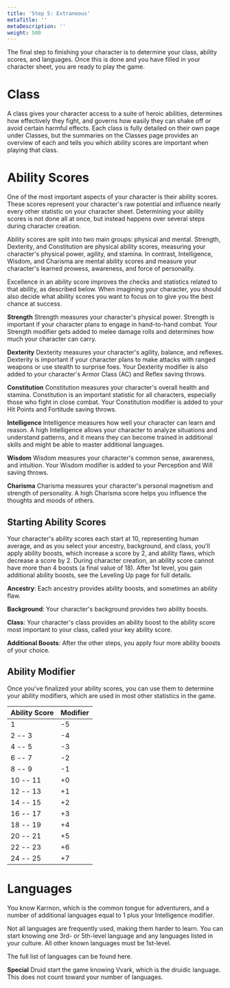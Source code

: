 ```yaml
---
title: 'Step 5: Extraneous'
metaTitle: ''
metaDescription: ''
weight: 500
---
```


The final step to finishing your character is to determine your class, ability scores, and languages. Once this is done and you have filled in your character sheet, you are ready to play the game.

# Class

A class gives your character access to a suite of heroic abilities, determines how effectively they fight, and governs how easily they can shake off or avoid certain harmful effects. Each class is fully detailed on their own page under Classes, but the summaries on the Classes page provides an overview of each and tells you which ability scores are important when playing that class.

# Ability Scores

One of the most important aspects of your character is their ability scores. These scores represent your character's raw potential and influence nearly every other statistic on your character sheet. Determining your ability scores is not done all at once, but instead happens over several steps during character creation.

Ability scores are split into two main groups: physical and mental. Strength, Dexterity, and Constitution are physical ability scores, measuring your character's physical power, agility, and stamina. In contrast, Intelligence, Wisdom, and Charisma are mental ability scores and measure your character's learned prowess, awareness, and force of personality.

Excellence in an ability score improves the checks and statistics related to that ability, as described below. When imagining your character, you should also decide what ability scores you want to focus on to give you the best chance at success.

**Strength** Strength measures your character's physical power. Strength is important if your character plans to engage in hand-to-hand combat. Your Strength modifier gets added to melee damage rolls and determines how much your character can carry.

**Dexterity** Dexterity measures your character's agility, balance, and reflexes. Dexterity is important if your character plans to make attacks with ranged weapons or use stealth to surprise foes. Your Dexterity modifier is also added to your character's Armor Class (AC) and Reflex saving throws.

**Constitution** Constitution measures your character's overall health and stamina. Constitution is an important statistic for all characters, especially those who fight in close combat. Your Constitution modifier is added to your Hit Points and Fortitude saving throws.

**Intelligence** Intelligence measures how well your character can learn and reason. A high Intelligence allows your character to analyze situations and understand patterns, and it means they can become trained in additional skills and might be able to master additional languages.

**Wisdom** Wisdom measures your character's common sense, awareness, and intuition. Your Wisdom modifier is added to your Perception and Will saving throws.

**Charisma** Charisma measures your character's personal magnetism and strength of personality. A high Charisma score helps you influence the thoughts and moods of others.

## Starting Ability Scores

Your character's ability scores each start at 10, representing human average, and as you select your ancestry, background, and class, you'll apply ability boosts, which increase a score by 2, and ability flaws, which decrease a score by 2. During character creation, an ability score cannot have more than 4 boosts (a final value of 18). After 1st level, you gain additional ability boosts, see the Leveling Up page for full details.

**Ancestry**: Each ancestry provides ability boosts, and sometimes an ability flaw.

**Background**: Your character's background provides two ability boosts.

**Class**: Your character's class provides an ability boost to the ability score most important to your class, called your key ability score.

**Additional Boosts**: After the other steps, you apply four more ability boosts of your choice.

## Ability Modifier

Once you've finalized your ability scores, you can use them to determine your ability modifiers, which are used in most other statistics in the game.

| Ability Score | Modifier |
| ------------- | -------- |
| 1             | -5       |
| 2 -- 3        | -4       |
| 4 -- 5        | -3       |
| 6 -- 7        | -2       |
| 8 -- 9        | -1       |
| 10 -- 11      | +0       |
| 12 -- 13      | +1       |
| 14 -- 15      | +2       |
| 16 -- 17      | +3       |
| 18 -- 19      | +4       |
| 20 -- 21      | +5       |
| 22 -- 23      | +6       |
| 24 -- 25      | +7       |

# Languages

You know Karrnon, which is the common tongue for adventurers, and a number of additional languages equal to 1 plus your Intelligence modifier.

Not all languages are frequently used, making them harder to learn. You can start knowing one 3rd- or 5th-level language and any languages listed in your culture. All other known languages must be 1st-level.

The full list of languages can be found here.

**Special** Druid start the game knowing Vvark, which is the druidic language. This does not count toward your number of languages.

